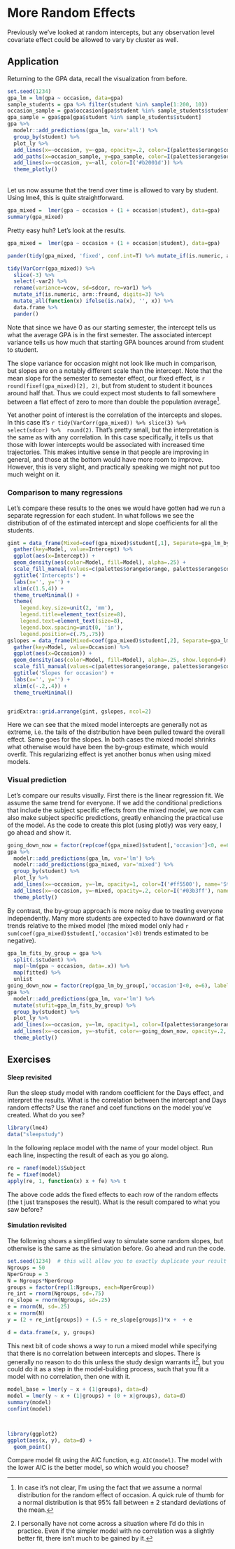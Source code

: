 # More Random Effects

Previously we've looked at random intercepts, but any observation level covariate effect could be allowed to vary by cluster as well.


## Application

Returning to the GPA data, recall the visualization from before.


```r
set.seed(1234)
gpa_lm = lm(gpa ~ occasion, data=gpa)
sample_students = gpa %>% filter(student %in% sample(1:200, 10))
occasion_sample = gpa$occasion[gpa$student %in% sample_students$student]
gpa_sample = gpa$gpa[gpa$student %in% sample_students$student]
gpa %>% 
  modelr::add_predictions(gpa_lm, var='all') %>% 
  group_by(student) %>% 
  plot_ly %>% 
  add_lines(x=~occasion, y=~gpa, opacity=.2, color=I(palettes$orange$complementary), showlegend=F) %>%
  add_paths(x=occasion_sample, y=gpa_sample, color=I(palettes$orange$orange), opacity=.5, showlegend=F) %>% 
  add_lines(x=~occasion, y=~all, color=I('#b2001d')) %>% 
  theme_plotly()
```

<br>
Let us now assume that the trend over time is allowed to vary by student.  Using <span class="pack">lme4</span>, this is quite straightforward.

```r
gpa_mixed =  lmer(gpa ~ occasion + (1 + occasion|student), data=gpa)
summary(gpa_mixed)
```

Pretty easy huh? Let's look at the results.


```r
gpa_mixed =  lmer(gpa ~ occasion + (1 + occasion|student), data=gpa)

pander(tidy(gpa_mixed, 'fixed', conf.int=T) %>% mutate_if(is.numeric, arm::fround, digits=3))

tidy(VarCorr(gpa_mixed)) %>% 
  slice(-3) %>%  
  select(-var2) %>% 
  rename(variance=vcov, sd=sdcor, re=var1) %>%  
  mutate_if(is.numeric, arm::fround, digits=3) %>% 
  mutate_all(function(x) ifelse(is.na(x), '', x)) %>%
  data.frame %>% 
  pander()
```

Note that since we have 0 as our starting semester, the intercept tells us what the average GPA is in the first semester.  The associated intercept variance tells us how much that starting GPA bounces around from student to student.

The slope variance for occasion might not look like much in comparison, but slopes are on a notably different scale than the intercept.  Note that the mean slope for the semester to semester effect, our fixed effect, is `r round(fixef(gpa_mixed)[2], 2)`, but from student to student it bounces around half that.  Thus we could expect most students to fall somewhere between a flat effect of zero to more than double the population average[^sdslopes]. 

Yet another point of interest is the correlation of the intercepts and slopes. In this case it's `r tidy(VarCorr(gpa_mixed)) %>% slice(3) %>% select(sdcor) %>%  round(2)`. That's pretty small, but the interpretation is the same as with any correlation.  In this case specifically, it tells us that those with lower intercepts would be associated with increased time trajectories.   This makes intuitive sense in that people are improving in general, and those at the bottom would have more room to improve.  However, this is very slight, and practically speaking we might not put too much weight on it.


### Comparison to many regressions


Let's compare these results to the ones we would have gotten had we run a separate regression for each student.  In what follows we see the distribution of of the estimated intercept and slope coefficients for all the students.

```r
gint = data_frame(Mixed=coef(gpa_mixed)$student[,1], Separate=gpa_lm_by_group[,1]) %>% 
  gather(key=Model, value=Intercept) %>% 
  ggplot(aes(x=Intercept)) +
  geom_density(aes(color=Model, fill=Model), alpha=.25) +
  scale_fill_manual(values=c(palettes$orange$orange, palettes$orange$complementary)) +
  ggtitle('Intercepts') +
  labs(x='', y='') +
  xlim(c(1.5,4)) +
  theme_trueMinimal() +
  theme(
    legend.key.size=unit(2, 'mm'),
    legend.title=element_text(size=8),
    legend.text=element_text(size=8),
    legend.box.spacing=unit(0, 'in'),
    legend.position=c(.75,.75))
gslopes = data_frame(Mixed=coef(gpa_mixed)$student[,2], Separate=gpa_lm_by_group[,2]) %>% 
  gather(key=Model, value=Occasion) %>% 
  ggplot(aes(x=Occasion)) +
  geom_density(aes(color=Model, fill=Model), alpha=.25, show.legend=F) +
  scale_fill_manual(values=c(palettes$orange$orange, palettes$orange$complementary)) +
  ggtitle('Slopes for occasion') +
  labs(x='', y='') +
  xlim(c(-.2,.4)) +
  theme_trueMinimal() 


gridExtra::grid.arrange(gint, gslopes, ncol=2)
```

Here we can see that the mixed model intercepts are generally not as extreme, i.e. the tails of the distribution have been pulled toward the overall effect.  Same goes for the slopes. In both cases the mixed model shrinks what otherwise would have been the by-group estimate, which would overfit.  This <span class="emph">regularizing</span> effect is yet another bonus when using mixed models.


### Visual prediction

Let's compare our results visually. First there is the linear regression fit. We assume the same trend for everyone.  If we add the conditional predictions that include the subject specific effects from the mixed model, we now can also make subject specific predictions, greatly enhancing the practical use of the model.  As the code to create this plot (using <span class="pack">plotly</span>) was very easy, I go ahead and show it.

```r
going_down_now = factor(rep(coef(gpa_mixed)$student[,'occasion']<0, e=6), labels=c('Up', 'Down'))
gpa %>% 
  modelr::add_predictions(gpa_lm, var='lm') %>% 
  modelr::add_predictions(gpa_mixed, var='mixed') %>% 
  group_by(student) %>% 
  plot_ly %>% 
  add_lines(x=~occasion, y=~lm, opacity=1, color=I('#ff5500'), name='Standard\nRegression') %>%
  add_lines(x=~occasion, y=~mixed, opacity=.2, color=I('#03b3ff'), name='Mixed\nModel') %>%
  theme_plotly()
```

By contrast, the by-group approach is more noisy due to treating everyone independently.  Many more students are expected to have downward or flat trends relative to the mixed model (the mixed model only had `r sum(coef(gpa_mixed)$student[,'occasion']<0)` trends estimated to be negative).

```r
gpa_lm_fits_by_group = gpa %>% 
  split(.$student) %>% 
  map(~lm(gpa ~ occasion, data=.x)) %>% 
  map(fitted) %>% 
  unlist
going_down_now = factor(rep(gpa_lm_by_group[,'occasion']<0, e=6), labels=c('Up', 'Down'))
gpa %>% 
  modelr::add_predictions(gpa_lm, var='lm') %>% 
  mutate(stufit=gpa_lm_fits_by_group) %>% 
  group_by(student) %>% 
  plot_ly %>% 
  add_lines(x=~occasion, y=~lm, opacity=1, color=I(palettes$orange$orange), name='Standard\nRegression') %>%
  add_lines(x=~occasion, y=~stufit, color=~going_down_now, opacity=.2, color=I(palettes$orange$complementary), name='By Group') %>%
  theme_plotly()
```


## Exercises

#### Sleep revisited

Run the sleep study model with random coefficient for the Days effect, and interpret the results.  What is the correlation between the intercept and Days random effects?  Use the <span class="func">ranef</span> and <span class="func">coef</span> functions on the model you've created. What do you see?

```r
library(lme4)
data("sleepstudy")
```

In the following replace <span class="objclass">model</span> with the name of your model object. Run each line, inspecting the result of each as you go along. 

```r
re = ranef(model)$Subject
fe = fixef(model)
apply(re, 1, function(x) x + fe) %>% t
```

The above code adds the fixed effects to each row of the random effects (the <span class="func">t</span> just transposes the result). What is the result compared to what you saw before?



#### Simulation revisited

The following shows a simplified way to simulate some random slopes, but otherwise is the same as the simulation before.  Go ahead and run the code.

```r
set.seed(1234)  # this will allow you to exactly duplicate your result
Ngroups = 50
NperGroup = 3
N = Ngroups*NperGroup
groups = factor(rep(1:Ngroups, each=NperGroup))
re_int = rnorm(Ngroups, sd=.75)
re_slope = rnorm(Ngroups, sd=.25)
e = rnorm(N, sd=.25)
x = rnorm(N)
y = (2 + re_int[groups]) + (.5 + re_slope[groups])*x +  + e

d = data.frame(x, y, groups)
```

This next bit of code shows a way to run a mixed model while specifying that there is no correlation between intercepts and slopes.  There is generally no reason to do this unless the study design warrants it[^nocorr], but you could do it as a step in the model-building process, such that you fit a model with no correlation, then one with it.

```r
model_base = lmer(y ~ x + (1|groups), data=d)
model = lmer(y ~ x + (1|groups) + (0 + x|groups), data=d)
summary(model)
confint(model)



library(ggplot2)
ggplot(aes(x, y), data=d) +
  geom_point()
```

Compare model fit using the <span class="func">AIC</span> function, e.g. `AIC(model)`.  The model with the lower AIC is the better model, so which would you choose?



[^sdslopes]: In case it's not clear, I'm using the fact that we assume a normal distribution for the random effect of occasion.  A quick rule of thumb for a normal distribution is that 95% fall between $\pm$ 2 standard deviations of the mean.

[^nocorr]: I personally have not come across a situation where I'd do this in practice.  Even if the simpler model with no correlation was a slightly better fit, there isn't much to be gained by it.